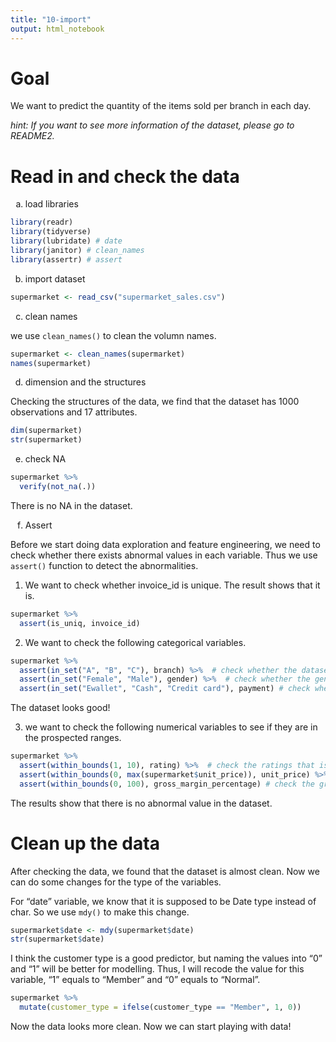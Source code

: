 ```yaml
---
title: "10-import"
output: html_notebook
---
```


# Goal

We want to predict the quantity of the items sold per branch in each day. 

*hint: If you want to see more information of the dataset, please go to README2.*


# Read in and check the data

a. load libraries
```r
library(readr)
library(tidyverse)
library(lubridate) # date
library(janitor) # clean_names
library(assertr) # assert
```


b. import dataset

```r
supermarket <- read_csv("supermarket_sales.csv")
```


c. clean names

we use `clean_names()` to clean the volumn names.

```r
supermarket <- clean_names(supermarket)
names(supermarket)
```


d. dimension and the structures

Checking the structures of the data, we find that the dataset has 1000 observations and 17 attributes.
```r
dim(supermarket)
str(supermarket)
```


e. check NA

```r
supermarket %>% 
  verify(not_na(.))

```
There is no NA in the dataset.


f. Assert 

Before we start doing data exploration and feature engineering, we need to check whether there exists abnormal values in each variable. Thus we use `assert()` function to detect the abnormalities.

(1)  We want to check whether invoice_id is unique. The result shows that it is.
```r
supermarket %>%
  assert(is_uniq, invoice_id)
```


(2) We want to check the following categorical variables.
```r
supermarket %>%
  assert(in_set("A", "B", "C"), branch) %>%  # check whether the dataset contains only three branch
  assert(in_set("Female", "Male"), gender) %>%  # check whether the gender only include male and female
  assert(in_set("Ewallet", "Cash", "Credit card"), payment) # check whether there are more than three types of payment methods which are listed above
```
The dataset looks good!


(3) we want to check the following numerical variables to see if they are in the prospected ranges.
```r
supermarket %>%
  assert(within_bounds(1, 10), rating) %>%  # check the ratings that is assumed to be in 1 to 10.
  assert(within_bounds(0, max(supermarket$unit_price)), unit_price) %>%  # check the unit_price to see whether it is larger than 0.
  assert(within_bounds(0, 100), gross_margin_percentage) # check the gross_margin_percentage to see whether it ranges from 0 to 100.
```

The results show that there is no abnormal value in the dataset.


# Clean up the data

After checking the data, we found that the dataset is almost clean. Now we can do some changes for the type of the variables.

For "date" variable, we know that it is supposed to be Date type instead of char. So we use `mdy()` to make this change.

```r
supermarket$date <- mdy(supermarket$date)
str(supermarket$date)
```

I think the customer type is a good predictor, but naming the values into "0" and "1" will be better for modelling. Thus, I will recode the value for this variable, "1" equals to "Member" and "0" equals to "Normal".

```r
supermarket %>%
  mutate(customer_type = ifelse(customer_type == "Member", 1, 0))
```

Now the data looks more clean. Now we can start playing with data!
